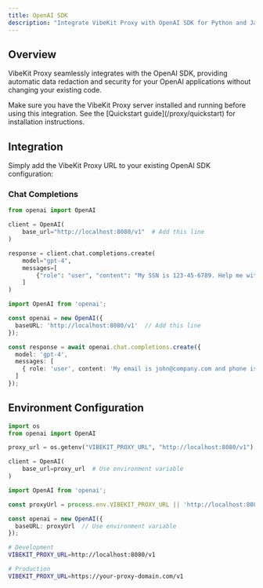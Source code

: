```yaml
---
title: OpenAI SDK
description: "Integrate VibeKit Proxy with OpenAI SDK for Python and JavaScript/TypeScript"
---
```


## Overview

VibeKit Proxy seamlessly integrates with the OpenAI SDK, providing automatic data redaction and security for your OpenAI applications without changing your existing code.

<Warning>
Make sure you have the VibeKit Proxy server installed and running before using this integration. See the [Quickstart guide](/proxy/quickstart) for installation instructions.
</Warning>

## Integration

Simply add the VibeKit Proxy URL to your existing OpenAI SDK configuration:

### Chat Completions

<CodeGroup>

```python Python
from openai import OpenAI

client = OpenAI(
    base_url="http://localhost:8080/v1"  # Add this line
)

response = client.chat.completions.create(
    model="gpt-4",
    messages=[
        {"role": "user", "content": "My SSN is 123-45-6789. Help me with privacy."}
    ]
)
```

```typescript TypeScript
import OpenAI from 'openai';

const openai = new OpenAI({
  baseURL: 'http://localhost:8080/v1'  // Add this line
});

const response = await openai.chat.completions.create({
  model: 'gpt-4',
  messages: [
    { role: 'user', content: 'My email is john@company.com and phone is 555-0123.' }
  ]
});
```

</CodeGroup>

## Environment Configuration

<CodeGroup>

```python Python
import os
from openai import OpenAI

proxy_url = os.getenv("VIBEKIT_PROXY_URL", "http://localhost:8080/v1")

client = OpenAI(
    base_url=proxy_url  # Use environment variable
)
```

```typescript TypeScript
import OpenAI from 'openai';

const proxyUrl = process.env.VIBEKIT_PROXY_URL || 'http://localhost:8080/v1';

const openai = new OpenAI({
  baseURL: proxyUrl  // Use environment variable
});
```

```bash Environment Variables
# Development
VIBEKIT_PROXY_URL=http://localhost:8080/v1

# Production  
VIBEKIT_PROXY_URL=https://your-proxy-domain.com/v1
```

</CodeGroup>
